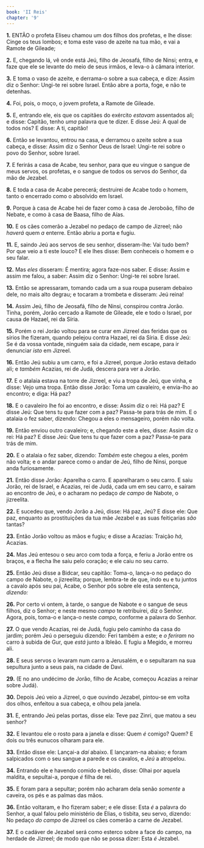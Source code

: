 ```yaml
---
book: 'II Reis'
chapter: '9'
---
```


**1.** ENTÃO o profeta Eliseu chamou um dos filhos dos profetas, e lhe disse: Cinge os teus lombos; e toma este vaso de azeite na tua mão, e vai a Ramote de Gileade;

**2.** E, chegando lá, vê onde está Jeú, filho de Jeosafá, filho de Ninsi; entra, e faze que ele se levante do meio de seus irmãos, e leva-o à câmara interior.

**3.** E toma o vaso de azeite, e derrama-o sobre a sua cabeça, e dize: Assim diz o Senhor: Ungi-te rei sobre Israel. Então abre a porta, foge, e não te detenhas.

**4.** Foi, pois, o moço, o jovem profeta, a Ramote de Gileade.

**5.** E, entrando ele, eis que os capitães do exército *estavam* assentados ali; e disse: Capitão, tenho *uma* palavra que te dizer. E disse Jeú: A qual de todos nós? E disse: A ti, capitão!

**6.** Então se levantou, entrou na casa, e derramou o azeite sobre a sua cabeça, e disse: Assim diz o Senhor Deus de Israel: Ungi-te rei sobre o povo do Senhor, sobre Israel.

**7.** E ferirás a casa de Acabe, teu senhor, para que eu vingue o sangue de meus servos, os profetas, e o sangue de todos os servos do Senhor, da mão de Jezabel.

**8.** E toda a casa de Acabe perecerá; destruirei de Acabe todo o homem, tanto o encerrado como o absolvido em Israel.

**9.** Porque à casa de Acabe hei de fazer como à casa de Jeroboão, filho de Nebate, e como à casa de Baasa, filho de Aías.

**10.** E os cães comerão a Jezabel no pedaço de campo de Jizreel; não *haverá* quem *a* enterre. Então abriu a porta e fugiu.

**11.** E, saindo Jeú aos servos de seu senhor, disseram-lhe: Vai tudo bem? Por que veio a ti este louco? E ele lhes disse: Bem conheceis o homem e o seu falar.

**12.** Mas *eles* disseram: É mentira; agora faze-nos saber. E disse: Assim e assim me falou, a saber: Assim diz o Senhor: Ungi-te rei sobre Israel.

**13.** Então se apressaram, tomando cada um a sua roupa puseram debaixo dele, no mais alto degrau; e tocaram a trombeta e disseram: Jeú reina!

**14.** Assim Jeú, filho de Jeosafá, filho de Ninsi, conspirou contra Jorão. Tinha, porém, Jorão cercado a Ramote de Gileade, ele e todo o Israel, por causa de Hazael, rei da Síria.

**15.** Porém o rei Jorão voltou para se curar em Jizreel das feridas que os sírios lhe fizeram, quando pelejou contra Hazael, rei da Síria. E disse Jeú: Se é da vossa vontade, ninguém saia da cidade, nem escape, para ir denunciar *isto* em Jizreel.

**16.** Então Jeú subiu a um carro, e foi a Jizreel, porque Jorão estava deitado ali; e *também* Acazias, rei de Judá, descera para ver a Jorão.

**17.** E o atalaia estava na torre de Jizreel, e viu a tropa de Jeú, que vinha, e disse: Vejo uma tropa. Então disse Jorão: Toma um cavaleiro, e envia-lho ao encontro; e diga: Há paz?

**18.** E o cavaleiro lhe foi ao encontro, e disse: Assim diz o rei: Há paz? E disse Jeú: Que tens tu que fazer com a paz? Passa-te para trás de mim. E o atalaia o fez saber, dizendo: Chegou a eles o mensageiro, porém não volta.

**19.** Então enviou outro cavaleiro; e, chegando este a eles, disse: Assim diz o rei: Há paz? E disse Jeú: Que tens tu que fazer com a paz? Passa-te para trás de mim.

**20.** E o atalaia o fez saber, dizendo: *Também* este chegou a eles, porém não volta; e o andar parece como o andar de Jeú, filho de Ninsi, porque anda furiosamente.

**21.** Então disse Jorão: Aparelha o carro. E aparelharam o seu carro. E saiu Jorão, rei de Israel, e Acazias, rei de Judá, cada um em seu carro, e saíram ao encontro de Jeú, e o acharam no pedaço *de campo* de Nabote, o jizreelita.

**22.** E sucedeu que, vendo Jorão a Jeú, disse: Há paz, Jeú? E disse ele: Que paz, enquanto as prostituições da tua mãe Jezabel e as suas feitiçarias *são* tantas?

**23.** Então Jorão voltou as mãos e fugiu; e disse a Acazias: Traição *há,* Acazias.

**24.** Mas Jeú entesou o seu arco com toda a força, e feriu a Jorão entre os braços, e a flecha lhe saiu pelo coração; e ele caiu no seu carro.

**25.** Então Jeú disse a Bidcar, seu capitão: Toma-o, lança-o no pedaço do campo de Nabote, o jizreelita; porque, lembra-te de que, indo eu e tu juntos a cavalo após seu pai, Acabe, o Senhor pôs sobre ele esta sentença, *dizendo:*

**26.** Por certo vi ontem, à tarde, o sangue de Nabote e o sangue de seus filhos, diz o Senhor; e neste mesmo *campo* te retribuirei, diz o Senhor. Agora, pois, toma-o e lança-o neste *campo,* conforme a palavra do Senhor.

**27.** O que vendo Acazias, rei de Judá, fugiu pelo caminho da casa do jardim; porém Jeú o perseguiu dizendo: Feri também a este; e *o feriram* no carro à subida de Gur, que *está* junto a Ibleão. E fugiu a Megido, e morreu ali.

**28.** E seus servos o levaram num carro a Jerusalém, e o sepultaram na sua sepultura junto a seus pais, na cidade de Davi.

**29.** (E no ano undécimo de Jorão, filho de Acabe, começou Acazias a reinar sobre Judá).

**30.** Depois Jeú veio a Jizreel, o que ouvindo Jezabel, pintou-se em volta dos olhos, enfeitou a sua cabeça, e olhou pela janela.

**31.** E, entrando Jeú pelas portas, disse ela: Teve paz Zinri, que matou a seu senhor?

**32.** E levantou ele o rosto para a janela e disse: Quem *é* comigo? Quem? E dois ou três eunucos olharam para ele.

**33.** Então disse ele: Lançai-a *daí* abaixo. E lançaram-na abaixo; e foram salpicados com o seu sangue a parede e os cavalos, e *Jeú* a atropelou.

**34.** Entrando ele e havendo comido e bebido, disse: Olhai por aquela maldita, e sepultai-a, porque *é* filha de rei.

**35.** E foram para a sepultar; porém não acharam dela senão *somente* a caveira, os pés e as palmas das mãos.

**36.** Então voltaram, e lho fizeram saber; e ele disse: Esta *é* a palavra do Senhor, a qual falou pelo ministério de Elias, o tisbita, seu servo, dizendo: No pedaço *do campo* de Jizreel os cães comerão a carne de Jezabel.

**37.** E o cadáver de Jezabel será como esterco sobre a face do campo, na herdade de Jizreel; de modo que não se possa dizer: Esta *é* Jezabel.